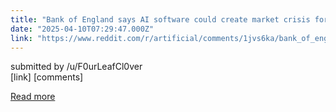 ```yaml
---
title: "Bank of England says AI software could create market crisis for profit"
date: "2025-04-10T07:29:47.000Z"
link: "https://www.reddit.com/r/artificial/comments/1jvs6ka/bank_of_england_says_ai_software_could_create/"
---
```


submitted by    /u/F0urLeafCl0ver  
 [link]   [comments]

[Read more](https://www.reddit.com/r/artificial/comments/1jvs6ka/bank_of_england_says_ai_software_could_create/)
